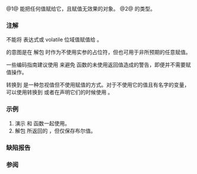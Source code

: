 {{cpp/title|ignore}}
{{cpp/utility/tuple/navbar}}
{{dcl begin}}
{{dcl header|tuple}}
{{dcl header|utility}}
{{dcl rev multi|num=1
|since1=c++11|dcl1=
const /*ignore-type*/ ignore;
|since2=c++14|notes2={{mark|c++17 起 inline}}|dcl2=
constexpr /*ignore-type*/ ignore;
}}
{{dcl rev multi|num=2
|since1=c++11|notes1={{mark expos}}|dcl1=
struct /*ignore-type*/
{
    template&lt; class T &gt;
    const /*ignore-type*/&amp; operator=( const T&amp; ) const noexcept
    {
        return *this;
    }
};
|since2=c++14|notes2={{mark expos}}|dcl2=
struct /*ignore-type*/
{
    template&lt; class T &gt;
    constexpr const /*ignore-type*/&amp; operator=( const T&amp; ) const noexcept
    {
        return *this;
    }
};
}}
{{dcl end}}

@1@ 能把任何值赋给它，且赋值无效果的对象。
@2@ {{tt|std::ignore}} 的类型。

===注解===
不能将 {{c/core|void}} 表达式或 volatile 位域值赋值给 {{tt|std::ignore}}。

{{tt|std::ignore}} 的意图是在 {{lc|std::tie}} 解包 {{lc|std::tuple}} 时作为不使用实参的占位符，但也可用于非所预期的任意赋值。

一些编码指南建议使用 {{tt|std::ignore}} 来避免 {{attr|nodiscard}} 函数的未使用返回值造成的警告，即便并不需要赋值操作。

转换到 {{c/core|void}} 是一种忽视值但不使用赋值的方式。对于不使用它的值且有名字的变量，可以使用转换到 {{c/core|void}} 或者在声明它们的时候使用 {{attr|maybe_unused}}。

===示例===
# 演示 {{tt|std::ignore}} 和 {{attr|nodiscard}} 函数一起使用。
# 解包 {{box|{{c/core|std::set}}{{c/core|::}}{{ltt|cpp/container/set/insert}}{{c/core|()}}}} 所返回的 {{c|std::pair&lt;iterator, bool&gt;}}，但仅保存布尔值。
{{example
|code=
#include &lt;iostream&gt;
#include &lt;set&gt;
#include &lt;string&gt;
#include &lt;tuple&gt;

[[nodiscard]] int dontIgnoreMe()
{
    return 42;
}

int main()
{
    std::ignore = dontIgnoreMe();

    std::set&lt;std::string&gt; set_of_str;
    if (bool inserted{false};
        std::tie(std::ignore, inserted) = set_of_str.insert("Test"),
        inserted)
        std::cout &lt;&lt; "已成功插入值。\n";
}
|output=
已成功插入值。
}}

===缺陷报告===
{{dr list begin}}
{{dr list item|wg=lwg|dr=2773|std=C++14|before=已经使 {{lc|std::tuple}} 为 {{c/core|constexpr}} 但未对 {{tt|std::ignore}} 如此|after=亦使之为 {{c/core|constexpr}}}}
{{dr list item|paper=P2968R2|std=C++11|before=未正式规定 {{tt|std::ignore}} 在 {{lc|std::tie}} 以外的行为|after=完全规定行为}}
{{dr list end}}

===参阅===
{{dsc begin}}
{{dsc inc|cpp/utility/tuple/dsc tie}}
{{dsc end}}

{{langlinks|de|en|es|fr|it|ja|pt|ru}}